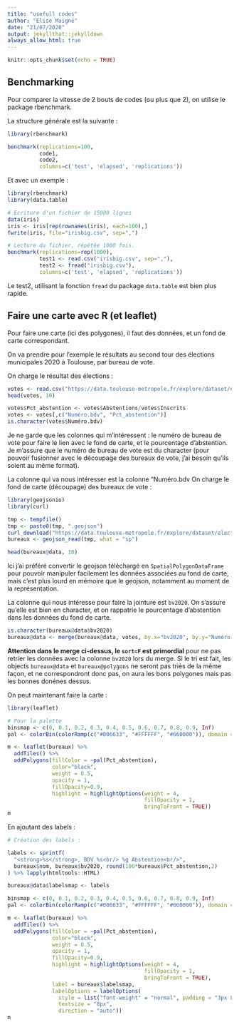 ```yaml
---
title: "usefull codes"
author: "Elise Maigné"
date: "21/07/2020"
output: jekyllthat::jekylldown
always_allow_html: true
---
```


```r
knitr::opts_chunk$set(echo = TRUE)
```


## Benchmarking

Pour comparer la vitesse de 2 bouts de codes (ou plus que 2), on utilise le package rbenchmark.

La structure générale est la suivante : 

```r
library(rbenchmark)

benchmark(replications=100,
          code1,
          code2,
          columns=c('test', 'elapsed', 'replications'))

```

Et avec un exemple :

```r
library(rbenchmark)
library(data.table)

# Ecriture d'un fichier de 15000 lignes 
data(iris)
iris <- iris[rep(rownames(iris), each=100),]
fwrite(iris, file="irisbig.csv", sep=",")

# Lecture du fichier, répétée 1000 fois. 
benchmark(replications=rep(1000),
          test1 <- read.csv("irisbig.csv", sep=","),
          test2 <- fread("irisbig.csv"),
          columns=c('test', 'elapsed', 'replications'))
```
Le test2, utilisant la fonction `fread` du package `data.table` est bien plus rapide. 


## Faire une carte avec R (et leaflet)

Pour faire une carte (ici des polygones), il faut des données, et un fond de carte correspondant.

On va prendre pour l'exemple le résultats au second tour des élections municipales 2020 à Toulouse, par bureau de vote. 

On charge le résultat des élections :

```r
votes <- read.csv("https://data.toulouse-metropole.fr/explore/dataset/elections-municipales-et-communautaires-2020-2eme-tour-toulouse-resultats/download/?format=csv&timezone=Europe/Berlin&lang=fr&use_labels_for_header=true&csv_separator=%3B", sep=";", stringsAsFactors = F)
head(votes, 10)

votes$Pct_abstention <- votes$Abstentions/votes$Inscrits
votes <- votes[,c("Numéro.bdv", "Pct_abstention")]
is.character(votes$Numéro.bdv)
```
Je ne garde que les colonnes qui m'intéressent : le numéro de bureau de vote pour faire le lien avec le fond de carte, et le pourcentage d'abstention. 
Je m'assure que le numéro de bureau de vote est du character (pour pouvoir fusionner avec le découpage des bureaux de vote, j'ai besoin qu'ils soient au même format).

La colonne qui va nous intéresser est la colonne "Numéro.bdv
On charge le fond de carte (découpage) des bureaux de vote :

```r
library(geojsonio)
library(curl)

tmp <- tempfile()
tmp <- paste0(tmp, ".geojson")
curl_download("https://data.toulouse-metropole.fr/explore/dataset/elections-2020-decoupage-bureaux-de-vote-toulouse/download/?format=geojson&timezone=Europe/Berlin&lang=fr", tmp)
bureaux <- geojson_read(tmp, what = "sp")

head(bureaux@data, 10)
```
Ici j'ai préféré convertir le geojson téléchargé en `SpatialPolygonDataFrame` pour pouvoir manipuler facilement les données associées au fond de carte, mais c'est plus lourd en mémoire que le geojson, notamment au moment de la représentation. 


La colonne qui nous intéresse pour faire la jointure est `bv2020`. On s'assure qu'elle est bien en character, et on rappatrie le pourcentage d'abstention dans les données du fond de carte. 

```r
is.character(bureaux@data$bv2020)
bureaux@data <- merge(bureaux@data, votes, by.x="bv2020", by.y="Numéro.bdv", all=T, sort=F)
```
**Attention dans le merge ci-dessus, le `sort=F` est primordial** pour ne pas retrier les données avec la colonne `bv2020` lors du merge. 
Si le tri est fait, les objects `bureaux@data` et `bureaux@polygons` ne seront pas triès de la même façon, et ne correspondront donc pas, on aura les bons polygones mais pas les bonnes donénes dessus. 

On peut maintenant faire la carte :

```r
library(leaflet)

# Pour la palette
binsmap <- c(0, 0.1, 0.2, 0.3, 0.4, 0.5, 0.6, 0.7, 0.8, 0.9, Inf)
pal <- colorBin(colorRamp(c("#006633", "#FFFFFF", "#660000")), domain = c(0,1), bins = binsmap)

m <- leaflet(bureaux) %>%
  addTiles() %>% 
  addPolygons(fillColor = ~pal(Pct_abstention), 
              color="black", 
              weight = 0.5, 
              opacity = 1, 
              fillOpacity=0.9,
              highlight = highlightOptions(weight = 4,
                                           fillOpacity = 1,
                                           bringToFront = TRUE))
m

```

En ajoutant des labels :

```r
# Création des labels :

labels <- sprintf(
  "<strong>%s</strong>, BDV %s<br/> %g Abstention<br/>",
  bureaux$nom, bureaux$bv2020, round(100*bureaux$Pct_abstention,2)
) %>% lapply(htmltools::HTML)

bureaux@data$labelsmap <- labels

binsmap <- c(0, 0.1, 0.2, 0.3, 0.4, 0.5, 0.6, 0.7, 0.8, 0.9, Inf)
pal <- colorBin(colorRamp(c("#006633", "#FFFFFF", "#660000")), domain = c(0,1), bins = binsmap)

m <- leaflet(bureaux) %>%
  addTiles() %>% 
  addPolygons(fillColor = ~pal(Pct_abstention), 
              color="black", 
              weight = 0.5, 
              opacity = 1, 
              fillOpacity=0.9,
              highlight = highlightOptions(weight = 4,
                                           fillOpacity = 1,
                                           bringToFront = TRUE),
              label = bureaux$labelsmap,
              labelOptions = labelOptions(
                style = list("font-weight" = "normal", padding = "3px 8px"),
                textsize = "8px",
                direction = "auto"))
m

```
